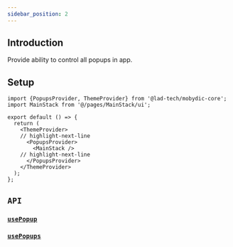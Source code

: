```yaml
---
sidebar_position: 2
---
```


## Introduction

Provide ability to control all popups in app.

## Setup

```tsx
import {PopupsProvider, ThemeProvider} from '@lad-tech/mobydic-core';
import MainStack from '@/pages/MainStack/ui';

export default () => {
  return (
    <ThemeProvider>
    // highlight-next-line
      <PopupsProvider>
        <MainStack />
    // highlight-next-line
      </PopupsProvider>
    </ThemeProvider>
  );
};

```

## `API`

### [`usePopup`](../../API/core/popups/usePopup)

### [`usePopups`](../../API/core/popups/usePopups)
